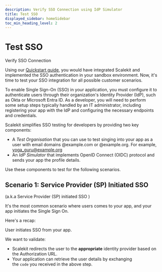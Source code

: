 ```yaml
---
description: Verify SSO Connection using IdP Simulator
title: Test SSO
displayed_sidebar: homeSidebar
toc_min_heading_level: 2
---
```


# Test SSO

<Subtitle>
  Verify SSO Connection
</Subtitle>

Using our [Quickstart guide](@docs/sso/quickstart), you would have integrated Scalekit and implemented the SSO authentication in your sandbox environment. Now, it's time to test your SSO integration for all possible customer scenarios.

To enable Single Sign-On (SSO) in your application, you must configure it to authenticate users through their organization's Identity Provider (IdP), such as Okta or Microsoft Entra ID. As a developer, you will need to perform some setup steps typically handled by an IT administrator, including registering your app with the IdP and configuring the necessary endpoints and credentials.

Scalekit simplifies SSO testing for developers by providing two key components:

- A *Test Organisation* that you can use to test singing into your app as a user with email domains <SimpleCode>@example.com</SimpleCode> or <SimpleCode>@example.org</SimpleCode>. For example, <SimpleCode>yoga_guru@example.org</SimpleCode>
- An *IdP Simulator* that implements OpenID Connect (OIDC) protocol and sends your app the profile details.

Use these components to test for the following scenarios.

## Scenario 1: Service Provider (SP) Initiated SSO
(a.k.a Service Provider (SP) initiated SSO )

It's the most common scenario where users comes to your app, and your app initiates the Single Sign On.

Here's a recap:

User initiates SSO from your app.

We want to validate:

- Scalekit redirects the user to the **appropriate** identity provider based on the Authorization URL.
- Your application can retrieve the user details by exchanging the `code` you received in the above step.
